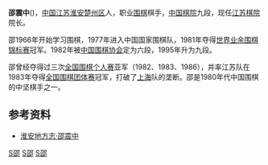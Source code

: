 '''邵震中'''({{bd|1958年|10月|catIdx=S邵}})，[[中国|中国]][[江苏|江苏]][[淮安|淮安]][[楚州区|楚州区]]人，职业[[围棋|围棋]]棋手，[[中国棋院|中国棋院]]九段，现任[[江苏棋院|江苏棋院]]院长。

邵1966年开始学习围棋，1977年进入中国国家围棋队，1981年夺得[[世界业余围棋锦标赛|世界业余围棋锦标赛]]冠军。1982年被[[中国围棋协会|中国围棋协会]]定为六段，1995年升为九段。

邵曾经夺得过三次[[全国围棋个人赛|全国围棋个人赛]]亚军（1982、1983、1986），并率江苏队在1983年夺得[[中国围棋甲级联赛|全国围棋团体赛]]冠军，打破了[[上海|上海]]队的垄断。邵是1980年代中国围棋的中坚棋手之一。

==参考资料==
*[http://szb.huaian.gov.cn/szb/jsp/content/content.jsp?articleId=54932 淮安地方志·邵震中]{{Dead link|date=2019年6月 |bot=InternetArchiveBot |fix-attempted=yes }}

[[Category:中国围棋棋手|S邵]]
[[Category:中国棋院围棋棋手|S邵]]
[[Category:淮安人|S邵]]